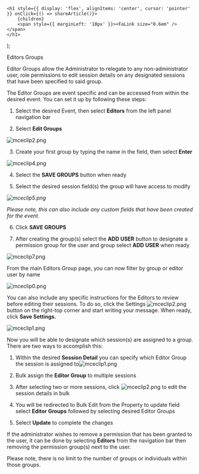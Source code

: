 

    <h1 style={{ display: 'flex', alignItems: 'center', cursor: 'pointer' }} onClick={() => shareArticle()}>
        {children} 
        <span style={{ marginLeft: '10px' }}><FaLink size="0.6em" /></span>
    </h1>
);

<ToastContainer />

<ClickableTitle>Editors Groups</ClickableTitle>




Editor Groups allow the Administrator to relegate to any non-administrator user, role permissions to edit session details on any designated sessions that have been specified to said group.


The Editor Groups are event specific and can be accessed from within the desired event. You can set it up by following these steps:


1. Select the desired Event, then select **Editors** from the left panel navigation bar


2. Select **Edit Groups**


![mceclip2.png](../../../resources/article-images/5763418956051-Editors-Groups_1.png)


3. Create your first group by typing the name in the field, then select **Enter**


![mceclip4.png](../../../resources/article-images/5763418956051-Editors-Groups_2.png)


4. Select the **SAVE GROUPS** button when ready


5. Select the desired session field(s) the group will have access to modify


*![mceclip5.png](../../../resources/article-images/5763418956051-Editors-Groups_3.png)*


*Please note, this can also include any custom fields that have been created for the event.*


6. Click **SAVE GROUPS**


7. After creating the group(s) select the **ADD USER** button to designate a permission group for the user and group select **ADD USER** when ready


![mceclip7.png](../../../resources/article-images/5763418956051-Editors-Groups_4.png)


From the main Editors Group page, you can now filter by group or editor user by name


![mceclip0.png](../../../resources/article-images/5763418956051-Editors-Groups_5.png)


You can also include any specific instructions for the Editors to review before editing their sessions. To do so, click the Settings ![mceclip2.png](../../../resources/article-images/5763418956051-Editors-Groups_6.png)button on the right-top corner and start writing your message. When ready, click **Save Settings.**


![mceclip1.png](../../../resources/article-images/5763418956051-Editors-Groups_7.png)


Now you will be able to designate which session(s) are assigned to a group. There are two ways to accomplish this:


1. Within the desired **Session Detail** you can specify which Editor Group the session is assigned to![mceclip1.png](../../../resources/article-images/5763418956051-Editors-Groups_8.png)


2. Bulk assign the **Editor Group** to multiple sessions 


1. After selecting two or more sessions, click ![mceclip2.png](../../../resources/article-images/5763418956051-Editors-Groups_9.png) to edit the session details in bulk
2. You will be redirected to Bulk Edit from the Property to update field select **Editor Groups** followed by selecting desired Editor Groups
3. Select **Update** to complete the changes


If the administrator wishes to remove a permission that has been granted to the user, it can be done by selecting **Editors** from the navigation bar then removing the permission group(s) next to the user.


Please note, there is no limit to the number of groups or individuals within those groups.



